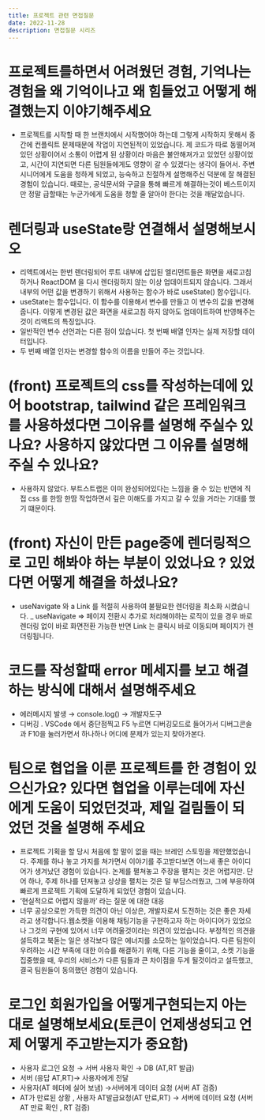 ```yaml
---
title: 프로젝트 관련 면접질문
date: 2022-11-28
description: 면접질문 시리즈
---
```


# **프로젝트를하면서 어려웠던 경험, 기억나는 경험을 왜 기억이나고 왜 힘들었고 어떻게 해결했는지 이야기해주세요**

- 프로젝트를 시작할 때 한 브랜치에서 시작했어야 하는데 그렇게 시작하지 못해서 중간에 컨플릭트 문제때문에 작업이 지연된적이 있었습니다. 제 코드가 따로 동떨어져있던 상황이어서 소통이 어렵게 된 상황이라 마음은 불안해져가고 있었던 상황이었고, 시간이 지연되면 다른 팀원들에게도 영향이 갈 수 있겠다는 생각이 들어서. 주변 시니어에게 도움을 청하게 되었고, 능숙하고 친절하게 설명해주신 덕분에 잘 해결된 경험이 있습니다. 때로는, 공식문서와 구글을 통해 빠르게 해결하는것이 베스트이지만 정말 급할때는 누군가에게 도움을 청할 줄 알아야 한다는 것을 깨달았습니다.

# 렌더링과 useState랑 연결해서 설명해보시오

- 리액트에서는 한번 렌더링되어 루트 내부에 삽입된 엘리먼트들은 화면을 새로고침 하거나 ReactDOM 을 다시 렌더링하지 않는 이상 업데이트되지 않습니다. 그래서 내부의 어떤 값을 변경하기 위해서 사용하는 함수가 바로 useState() 함수입니다.
- useState는 함수입니다. 이 함수를 이용해서 변수를 만들고 이 변수의 값을 변경해줍니다. 이렇게 변경된 값은 화면을 새로고침 하지 않아도 업데이트하여 반영해주는 것이 리액트의 특징입니다.
- 일반적인 변수 선언과는 다른 점이 있습니다. 첫 번째 배열 인자는 실제 저장할 데이터입니다.
- 두 번째 배열 인자는 변경할 함수의 이름을 만들어 주는 것입니다.

# (front) 프로젝트의 css를 작성하는데에 있어 bootstrap, tailwind 같은 프레임워크를 사용하셨다면 그이유를 설명해 주실수 있나요? 사용하지 않았다면 그 이유를 설명해 주실 수 있나요?

- 사용하지 않았다. 부트스트랩은 이미 완성되어있다는 느낌을 줄 수 있는 반면에 직접 css 를 한땀 한땀 작업하면서 깊은 이해도를 가지고 갈 수 있을 거라는 기대를 했기 떄문이다.

# (front) 자신이 만든 page중에 렌더링적으로 고민 해봐야 하는 부분이 있었나요 ? 있었다면 어떻게 해결을 하셨나요?

- useNavigate 와 a Link 를 적절히 사용하여 불필요한 렌더링을 최소화 시켰습니다. \_ useNavigate ⇒ 페이지 전환시 추가로 처리해야하는 로직이 있을 경우 바로 렌더링 없이 바로 화면전환 가능한 반면 Link 는 클릭시 바로 이동되며 페이지가 렌더링됩니다.

# 코드를 작성할때 error 메세지를 보고 해결하는 방식에 대해서 설명해주세요

- 에러메시지 발생 → console.log() → 개발자도구
- 디버깅 . VSCode 에서 중단점찍고 F5 누르면 디버깅모드로 들어가서 디버그콘솔과 F10을 눌러가면서 하나하나 어디에 문제가 있는지 찾아가본다.

# 팀으로 협업을 이룬 프로젝트를 한 경험이 있으신가요? 있다면 협업을 이루는데에 자신에게 도움이 되었던것과, 제일 걸림돌이 되었던 것을 설명해 주세요

- 프로젝트 기획을 할 당시 처음에 할 말이 없을 때는 브레인 스토밍을 제안했었습니다. 주제를 하나 놓고 가지를 쳐가면서 이야기를 주고받다보면 어느새 좋은 아이디어가 생겨났던 경험이 있습니다. 논제를 펼쳐놓고 주장을 펼치는 것은 어렵지만. 단어 하나, 주제 하나를 던져놓고 상상을 펼치는 것은 덜 부담스러웠고, 그에 부응하여 빠르게 프로젝트 기획에 도달하게 되었던 경험이 있습니다.
- ‘현실적으로 어렵지 않을까’ 라는 질문 에 대한 대응
- 너무 공상으로만 가득한 의견이 아닌 이상은, 개발자로서 도전하는 것은 좋은 자세라고 생각합니다.웹소켓을 이용해 채팅기능을 구현하고자 하는 아이디어가 있었으나 그것의 구현에 있어서 너무 어려울것이라는 의견이 있었습니다. 부정적인 의견을 설득하고 북돋는 일은 생각보다 많은 에너지를 소모하는 일이었습니다. 다른 팀원이 우려하는 시간 부족에 대한 이슈를 해결하기 위해, 다른 기능을 줄이고, 소켓 기능을 집중했을 때, 우리의 서비스가 다른 팀들과 큰 차이점을 두게 될것이라고 설득했고, 결국 팀원들이 동의했던 경험이 있습니다.

# 로그인 회원가입을 어떻게구현되는지 아는대로 설명해보세요(토큰이 언제생성되고 언제 어떻게 주고받는지가 중요함)

- 사용자 로그인 요청 → 서버 사용자 확인 → DB (AT,RT 발급)
- 서버 (응답 AT,RT)→ 사용자에게 전달
- 사용자(AT 헤더에 실어 보냄) →서버에게 데이터 요청 (서버 AT 검증)
- AT가 만료된 상황 , 사용자 AT발급요청(AT 만료,RT) → 서버에 데이터 요청 (서버 AT 만료 확인 , RT 검증)
